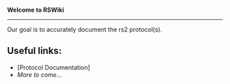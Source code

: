 '''Welcome to RSWiki'''

----

Our goal is to accurately document the rs2 protocol(s).

== Useful links: ==
* [Protocol Documentation]
* ''More to come...''